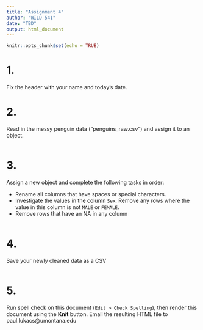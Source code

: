 ```yaml
---
title: "Assignment 4"
author: "WILD 541"
date: "TBD"
output: html_document
---
```


```r
knitr::opts_chunk$set(echo = TRUE)
```

# 1. 
Fix the header with your name and today's date. 

# 2.
Read in the messy penguin data ("penguins_raw.csv") and assign it to an object. 
```r

```

# 3.
Assign a new object and complete the following tasks in order: 

- Rename all columns that have spaces or special characters.
- Investigate the values in the column `Sex`. Remove any rows where the value in this column is not `MALE` or `FEMALE`.
- Remove rows that have an NA in any column

```r

```

# 4. 
Save your newly cleaned data as a CSV
```r

```

# 5. 
Run spell check on this document (`Edit > Check Spelling`), then render this document using the **Knit** button. Email the resulting HTML file to paul.lukacs@umontana.edu